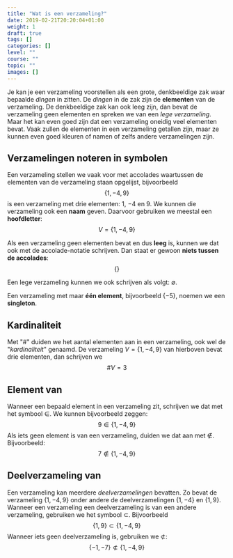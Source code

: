 ```yaml
---
title: "Wat is een verzameling?"
date: 2019-02-21T20:20:04+01:00
weight: 1
draft: true
tags: []
categories: []
level: ""
course: ""
topic: ""
images: []
---
```


Je kan je een verzameling voorstellen als een grote, denkbeeldige zak waar bepaalde _dingen_ in zitten. De _dingen_ in de zak zijn de **elementen** van de verzameling. De denkbeeldige zak kan ook leeg zijn, dan bevat de verzameling geen elementen en spreken we van een _lege verzameling_. Maar het kan even goed zijn dat een verzameling oneidig veel elementen bevat. Vaak zullen de elementen in een verzameling getallen zijn, maar ze kunnen even goed kleuren of namen of zelfs andere verzamelingen zijn.

## Verzamelingen noteren in symbolen

Een verzameling stellen we vaak voor met accolades waartussen de elementen van de verzameling staan opgelijst, bijvoorbeeld
$$\{1, -4, 9\}$$
is een verzameling met drie elementen: $1$, $-4$ en $9$.
We kunnen die verzameling ook een **naam** geven. Daarvoor gebruiken we meestal een **hoofdletter**:
$$V = \{1, -4, 9\}$$

Als een verzameling geen elementen bevat en dus **leeg** is, kunnen we dat ook met de accolade-notatie schrijven. Dan staat er gewoon **niets tussen de accolades**:
$$\{\}$$

Een lege verzameling kunnen we ook schrijven als volgt: $\emptyset$.

Een verzameling met maar **één element**, bijvoorbeeld $\{-5\}$, noemen we een **singleton**.

## Kardinaliteit

Met "$\#$" duiden we het aantal elementen aan in een verzameling, ook wel de "_kardinaliteit_" genaamd. De verzameling $V = \{1, -4, 9\}$ van hierboven bevat drie elementen, dan schrijven we
$$\#V=3$$

## Element van

Wanneer een bepaald element in een verzameling zit, schrijven we dat met het symbool
$\in$. We kunnen bijvoorbeeld zeggen:
$$9 \in \{1, -4, 9\}$$
Als iets geen element is van een verzameling, duiden we dat aan met $\notin$. Bijvoorbeeld:
$$7 \notin \{1, -4, 9\}$$

## Deelverzameling van

Een verzameling kan meerdere _deelverzamelingen_ bevatten. Zo bevat de
verzameling $\{1, -4, 9\}$ onder andere de deelverzamelingen $\{1, -4\}$ en
$\{1, 9\}$. Wanneer een verzameling een deelverzameling is van een andere
verzameling, gebruiken we het symbool $\subset$.  <Mute text="(Merk het
verschil op met het symbool $\in$.)" /> Bijvoorbeeld $$\{1, 9\} \subset \{1,
-4, 9\}$$ Wanneer iets geen deelverzameling is, gebruiken we $\not\subset$:
$$\{-1, -7\} \not\subset \{1, -4, 9\}$$

